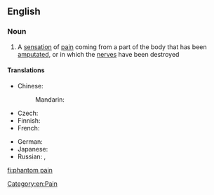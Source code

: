 ==English==

===Noun===
{{wikipedia}}
{{en-noun|head=[[phantom]] [[pain]]}}

# A [[sensation]] of [[pain]] coming from a part of the body that has been [[amputate]]d, or in which the [[nerve]]s have been destroyed

====Translations====
{{trans-top|sensation of pain coming from a part of the body that has been amputated}}
* Chinese:
*: Mandarin: {{t|cmn|幻肢痛|tr=huànzhītòng|sc=Hani}}
* Czech: {{t|cs|fantomová bolest|f}}
* Finnish: {{t+|fi|aavekipu}}
* French: {{t|fr|douleur fantôme|f}}
{{trans-mid}}
* German: {{t+|de|Phantomschmerz|m}}
* Japanese: {{t|ja|幻肢痛|tr=げんしつう, genshitsū|sc=Jpan}}
* Russian: {{t|ru|фантомная боль|f|tr=fantómnaja bolʹ|sc=Cyrl}}, {{t|ru|призрачная боль|f|tr=prízračnaja bolʹ|sc=Cyrl}}
{{trans-bottom}}

[[Category:en:Pain]]

[[fi:phantom pain]]